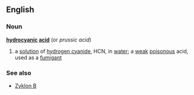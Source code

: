 ==English==
===Noun===
'''[[hydrocyanic]] [[acid]]'''  (or ''prussic acid'')
#{{chemistry}} a [[solution]] of [[hydrogen cyanide]], HCN,  in [[water]]; a [[weak]] [[poisonous]] acid, used as a [[fumigant]]
===See also===
*[[Zyklon B]]